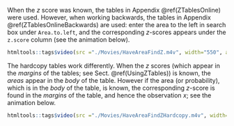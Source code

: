 When the $z$ score was known,
the tables in Appendix \@ref(ZTablesOnline) were used.
However,
when working backwards,
the tables in 
Appendix \@ref(ZTablesOnlineBackwards) are used:
enter the area to the left in search box under `Area.to.left`,
and the corresponding $z$-scores appears under the `z.score` column
(see the animation below).


<!-- ```{r TablesExampleHTMLBackwards, echo=FALSE, fig.align="center", out.width='0.2\\linewidth', fig.cap='Using the online tables to find the $z$-score such that the area to the left is approximately 10%'} -->
<!-- knitr::include_graphics("./children/TablesExampleHTMLBackwards.png") -->
<!-- ``` -->

<div style="text-align:center;">
```r
htmltools::tags$video(src ="./Movies/HaveAreaFindZ.m4v", width="550", autoplay="autoplay", controls="controls", loop="loop", style="padding:5px; border: 2px solid gray;")      
```
</div>





The hardcopy tables work differently.
When the $z$ scores (which appear in the *margins* of the tables; see Sect. \@ref(UsingZTables)) is known, 
the *areas* appear in the *body* of the table. 
However if the area (or probability), which is in the *body* of the table, is known,
the corresponding $z$-score is found in the *margins* of the table,
and hence the observation $x$;
see the animation below.


<div style="text-align:center;">
```r
htmltools::tags$video(src ="./Movies/HaveAreaFindZHardcopy.m4v", width="700", autoplay="autoplay", controls="controls", loop="loop", style="padding:5px; border: 2px solid gray;")
```
</div>

